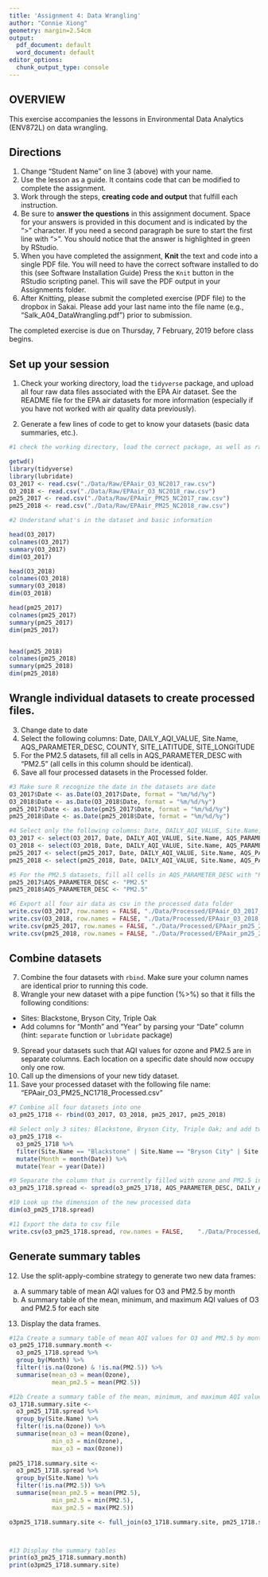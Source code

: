 ```yaml
---
title: 'Assignment 4: Data Wrangling'
author: "Connie Xiong"
geometry: margin=2.54cm
output:
  pdf_document: default
  word_document: default
editor_options:
  chunk_output_type: console
---
```


## OVERVIEW

This exercise accompanies the lessons in Environmental Data Analytics (ENV872L) on data wrangling. 

## Directions
1. Change "Student Name" on line 3 (above) with your name.
2. Use the lesson as a guide. It contains code that can be modified to complete the assignment.
3. Work through the steps, **creating code and output** that fulfill each instruction.
4. Be sure to **answer the questions** in this assignment document.
Space for your answers is provided in this document and is indicated by the ">" character.
If you need a second paragraph be sure to start the first line with ">".
You should notice that the answer is highlighted in green by RStudio. 
6. When you have completed the assignment, **Knit** the text and code into a single PDF file.
You will need to have the correct software installed to do this (see Software Installation Guide)
Press the `Knit` button in the RStudio scripting panel.
This will save the PDF output in your Assignments folder.
8. After Knitting, please submit the completed exercise (PDF file) to the dropbox in Sakai. Please add your last name into the file name (e.g., "Salk_A04_DataWrangling.pdf") prior to submission.

The completed exercise is due on Thursday, 7 February, 2019 before class begins.

## Set up your session 
1. Check your working directory, load the `tidyverse` package, and upload all four raw data files associated with the EPA Air dataset. See the README file for the EPA air datasets for more information (especially if you have not worked with air quality data previously). 

2. Generate a few lines of code to get to know your datasets (basic data summaries, etc.).

```r

#1 check the working directory, load the correct package, as well as raw data files

getwd()
library(tidyverse)
library(lubridate)
O3_2017 <- read.csv("./Data/Raw/EPAair_O3_NC2017_raw.csv")
O3_2018 <- read.csv("./Data/Raw/EPAair_O3_NC2018_raw.csv")
pm25_2017 <- read.csv("./Data/Raw/EPAair_PM25_NC2017_raw.csv")
pm25_2018 <- read.csv("./Data/Raw/EPAair_PM25_NC2018_raw.csv")

#2 Understand what's in the dataset and basic information

head(O3_2017)
colnames(O3_2017)
summary(O3_2017)
dim(O3_2017)

head(O3_2018)
colnames(O3_2018)
summary(O3_2018)
dim(O3_2018)

head(pm25_2017)
colnames(pm25_2017)
summary(pm25_2017)
dim(pm25_2017)


head(pm25_2018)
colnames(pm25_2018)
summary(pm25_2018)
dim(pm25_2018)

```

## Wrangle individual datasets to create processed files.
3. Change date to date
4. Select the following columns: Date, DAILY_AQI_VALUE, Site.Name, AQS_PARAMETER_DESC, COUNTY, SITE_LATITUDE, SITE_LONGITUDE
5. For the PM2.5 datasets, fill all cells in AQS_PARAMETER_DESC with "PM2.5" (all cells in this column should be identical).
6. Save all four processed datasets in the Processed folder.

```r
#3 Make sure R recognize the date in the datasets are date
O3_2017$Date <- as.Date(O3_2017$Date, format = "%m/%d/%y")
O3_2018$Date <- as.Date(O3_2018$Date, format = "%m/%d/%y")
pm25_2017$Date <- as.Date(pm25_2017$Date, format = "%m/%d/%y")
pm25_2018$Date <- as.Date(pm25_2018$Date, format = "%m/%d/%y")

#4 Select only the following columns: Date, DAILY_AQI_VALUE, Site.Name, AQS_PARAMETER_DESC, COUNTY, SITE_LATITUDE, SITE_LONGITUDE
O3_2017 <- select(O3_2017, Date, DAILY_AQI_VALUE, Site.Name, AQS_PARAMETER_DESC, COUNTY, SITE_LATITUDE, SITE_LONGITUDE)
O3_2018 <- select(O3_2018, Date, DAILY_AQI_VALUE, Site.Name, AQS_PARAMETER_DESC, COUNTY, SITE_LATITUDE, SITE_LONGITUDE)
pm25_2017 <- select(pm25_2017, Date, DAILY_AQI_VALUE, Site.Name, AQS_PARAMETER_DESC, COUNTY, SITE_LATITUDE, SITE_LONGITUDE)
pm25_2018 <- select(pm25_2018, Date, DAILY_AQI_VALUE, Site.Name, AQS_PARAMETER_DESC, COUNTY, SITE_LATITUDE, SITE_LONGITUDE)

#5 For the PM2.5 datasets, fill all cells in AQS_PARAMETER_DESC with "PM2.5" (all cells in this column should be identical)
pm25_2017$AQS_PARAMETER_DESC <- "PM2.5"
pm25_2018$AQS_PARAMETER_DESC <- "PM2.5"

#6 Export all four air data as csv in the processed data folder
write.csv(O3_2017, row.names = FALSE, "./Data/Processed/EPAair_O3_2017_processed.csv")
write.csv(O3_2018, row.names = FALSE, "./Data/Processed/EPAair_O3_2018_processed.csv")
write.csv(pm25_2017, row.names = FALSE, "./Data/Processed/EPAair_pm25_2017_processed.csv")
write.csv(pm25_2018, row.names = FALSE, "./Data/Processed/EPAair_pm25_2018_processed.csv")

```


## Combine datasets
7. Combine the four datasets with `rbind`. Make sure your column names are identical prior to running this code. 
8. Wrangle your new dataset with a pipe function (%>%) so that it fills the following conditions: 

* Sites: Blackstone, Bryson City, Triple Oak
* Add columns for "Month" and "Year" by parsing your "Date" column (hint: `separate` function or `lubridate` package)

9. Spread your datasets such that AQI values for ozone and PM2.5 are in separate columns. Each location on a specific date should now occupy only one row.
10. Call up the dimensions of your new tidy dataset.
11. Save your processed dataset with the following file name: "EPAair_O3_PM25_NC1718_Processed.csv"

```r
#7 Combine all four datasets into one
o3_pm25_1718 <- rbind(O3_2017, O3_2018, pm25_2017, pm25_2018)

#8 Select only 3 sites: Blackstone, Bryson City, Triple Oak; and add two new columns of their month and year
o3_pm25_1718 <- 
  o3_pm25_1718 %>%
  filter(Site.Name == "Blackstone" | Site.Name == "Bryson City" | Site.Name == "Triple Oak") %>%
  mutate(Month = month(Date)) %>%
  mutate(Year = year(Date))

#9 Separate the column that is currently filled with ozone and PM2.5 into two separate columns; basically you grabbed the values under the two columns
o3_pm25_1718.spread <- spread(o3_pm25_1718, AQS_PARAMETER_DESC, DAILY_AQI_VALUE)

#10 Look up the dimension of the new processed data
dim(o3_pm25_1718.spread)

#11 Export the data to csv file
write.csv(o3_pm25_1718.spread, row.names = FALSE,    "./Data/Processed/EPAair_O3_PM25_NC1718_Processed.csv")

```


## Generate summary tables
12. Use the split-apply-combine strategy to generate two new data frames: 
a. A summary table of mean AQI values for O3 and PM2.5 by month
b. A summary table of the mean, minimum, and maximum AQI values of O3 and PM2.5 for each site
13. Display the data frames.

```r
#12a Create a summary table of mean AQI values for O3 and PM2.5 by month
o3_pm25_1718.summary.month <-
  o3_pm25_1718.spread %>%
  group_by(Month) %>%
  filter(!is.na(Ozone) & !is.na(PM2.5)) %>%
  summarise(mean_o3 = mean(Ozone),
            mean_pm2.5 = mean(PM2.5))

#12b Create a summary table of the mean, minimum, and maximum AQI values of O3 and PM2.5 for each site
o3_1718.summary.site <-
  o3_pm25_1718.spread %>%
  group_by(Site.Name) %>%
  filter(!is.na(Ozone)) %>%
  summarise(mean_o3 = mean(Ozone),
            min_o3 = min(Ozone),
            max_o3 = max(Ozone))
          
pm25_1718.summary.site <-
  o3_pm25_1718.spread %>%
  group_by(Site.Name) %>%
  filter(!is.na(PM2.5)) %>%
  summarise(mean_pm2.5 = mean(PM2.5),
            min_pm2.5 = min(PM2.5),
            max_pm2.5 = max(PM2.5))

o3pm25_1718.summary.site <- full_join(o3_1718.summary.site, pm25_1718.summary.site)



#13 Display the summary tables
print(o3_pm25_1718.summary.month)
print(o3pm25_1718.summary.site)

```

